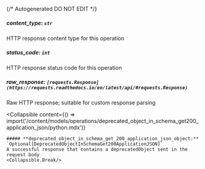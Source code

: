 {/* Autogenerated DO NOT EDIT  */}

##### **content_type:** `str`
HTTP response content type for this operation

##### **status_code:** `int`
HTTP response status code for this operation

##### **raw_response:** `[requests.Response](https://requests.readthedocs.io/en/latest/api/#requests.Response)`
Raw HTTP response; suitable for custom response parsing

<Collapsible
    content={() => import('/content/models/operations/deprecated_object_in_schema_get200_application_json/python.mdx')}
>
    ##### **deprecated_object_in_schema_get_200_application_json_object:** `Optional[DeprecatedObjectInSchemaGet200ApplicationJSON]`
    A successful response that contains a deprecatedObject sent in the request body
    <Collapsible.Break/>
</Collapsible>

